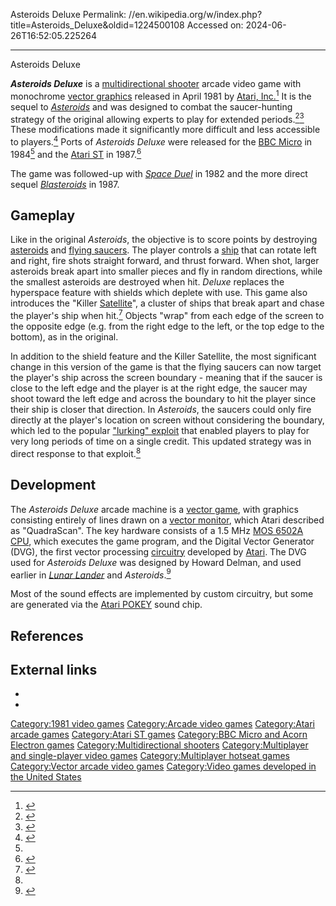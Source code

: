 Asteroids Deluxe
Permalink: //en.wikipedia.org/w/index.php?title=Asteroids_Deluxe&oldid=1224500108
Accessed on: 2024-06-26T16:52:05.225264



------
Asteroids Deluxe
{{Use mdy dates|date=August 2012}}
{{short description|1981 video game}}
{{Infobox video game
| title       = Asteroids Deluxe
| image       = Asteroids deluxe.jpg
| caption     = Arcade flyer
| developer   = [[Atari, Inc.]]
| publisher   = Atari, Inc.
| designer    = Dave Shepperd<ref name="RouseOgden2005">{{cite book|last1=Rouse|first1=Richard|title=Game Design: Theory & Practice|url=https://books.google.com/books?id=hXwhAQAAIAAJ|year=2005|publisher=Wordware Pub.|isbn=978-1-55622-912-1|page=92 |quote=I did not do ''Asteroids Deluxe''. It was done by David Shepperd.}}</ref>
| released    = '''Arcade'''{{vgrelease|NA|April 1981}}'''BBC Micro'''<br>1984<br>'''Atari ST'''<br>1987
| genre       = [[Multidirectional shooter]]
| modes       = 1-2 players alternating turns
| platforms   = [[Arcade video game|Arcade]], [[Atari ST]], [[BBC Micro]]
}}

'''''Asteroids Deluxe''''' is a [[multidirectional shooter]] arcade video game with monochrome [[vector graphics]] released in April 1981 by [[Atari, Inc.]]<ref>{{cite web|url=http://www.secinfo.com/dsvrt.91w8.c.htm|title=SEC Info - Atari Inc}}</ref> It is the sequel to ''[[Asteroids (video game)|Asteroids]]'' and was designed to combat the saucer-hunting strategy of the original allowing experts to play for extended periods.<ref>{{cite magazine |title=The Asteroids 'Lurker'|magazine=[[Electronic Gaming Monthly]] |publisher=Ziff Davis |issue=103 |date=February 1998 |page=91}}</ref><ref name="ah">{{cite web|title=Asteroids Deluxe|url=http://www.arcade-history.com/?n=asteroids-deluxe&page=detail&id=127|website=Arcade History}}</ref> These modifications made it significantly more difficult and less accessible to players.<ref name="Sullivan1982">{{cite book|last=Sullivan|first=George|title=How to Win at Video Games: A Complete Guide|url=https://books.google.com/books?id=bP4XAv0QeKIC|year=1982|publisher=Scholastic Book Services|isbn=978-0-590-32630-8|pages=81–82|quote=In fact, in the first few months after ''Asteroids Deluxe'' was introduced, it proved so difficult that many players turned their backs on the machine.}}</ref> Ports of ''Asteroids Deluxe'' were released for the [[BBC Micro]] in 1984<ref name="ah"/> and the [[Atari ST]] in 1987.<ref name="Hawken2017">{{cite book|last=Hawken|first=Kieren|title=The A-Z of Atari ST Games: Volume 1|url=https://books.google.com/books?id=CtEnDwAAQBAJ&pg=PT9|date=6 June 2017|publisher=Andrews UK Limited|isbn=978-1-78538-701-2|pages=9–10}}</ref>

The game was followed-up with ''[[Space Duel]]'' in 1982 and the more direct sequel ''[[Blasteroids]]'' in 1987.

==Gameplay==
Like in the original ''Asteroids'', the objective is to score points by destroying [[asteroid]]s and [[flying saucer]]s. The player controls a [[spacecraft|ship]] that can rotate left and right, fire shots straight forward, and thrust forward. When shot, larger asteroids break apart into smaller pieces and fly in random directions, while the smallest asteroids are destroyed when hit. ''Deluxe'' replaces the hyperspace feature with shields which deplete with use. This game also introduces the "Killer [[Satellite]]", a cluster of ships that break apart and chase the player's ship when hit.<ref>{{cite news |author=Staff Writer |date=10 May 1981 |title='Asteroids game': trying to stay alive |url=https://www.newspapers.com/image/114312538/?terms=asteroids%2Bdeluxe |work=Poughkeepsie Journal |location=Poughkeepsie, New York}}</ref> Objects "wrap" from each edge of the screen to the opposite edge (e.g. from the right edge to the left, or the top edge to the bottom), as in the original.

In addition to the shield feature and the Killer Satellite, the most significant change in this version of the game is that the flying saucers can now target the player's ship across the screen boundary - meaning that if the saucer is close to the left edge and the player is at the right edge, the saucer may shoot toward the left edge and across the boundary to hit the player since their ship is closer that direction. In ''Asteroids'', the saucers could only fire directly at the player's location on screen without considering the boundary, which led to the popular [[Asteroids (video game)#Lurking exploit|"lurking" exploit]] that enabled players to play for very long periods of time on a single credit. This updated strategy was in direct response to that exploit.<ref name="ah"/>

==Development==
The ''Asteroids Deluxe'' arcade machine is a [[vector game]], with graphics consisting entirely of lines drawn on a [[vector monitor]], which Atari described as "QuadraScan". The key hardware consists of a 1.5 MHz [[MOS Technology 6502|MOS 6502A]] [[central processing unit|CPU]], which executes the game program, and the Digital Vector Generator (DVG), the first vector processing [[Electronic circuit|circuitry]] developed by [[Atari]]. The DVG used for ''Asteroids Deluxe'' was designed by Howard Delman, and used earlier in ''[[Lunar Lander (1979 video game)|Lunar Lander]]'' and ''Asteroids''.<ref>{{cite web |url=http://www.jmargolin.com/vgens/vgens.htm#Major%20Havoc%20and%20the%20Empire%20Strikes |last=Margolin |first=Jed |title=The Secret Life of Vector Generators |date=22 April 2001 |website=Jed Margolin's Website |location=San Jose, California}}</ref>

Most of the sound effects are implemented by custom circuitry, but some are generated via the [[Atari POKEY]] sound chip.

==References==
{{reflist}}

==External links==
* {{KLOV game|id=6940|name=Asteroids Deluxe}}
* {{atarimania|id=11119}}

{{Asteroids series}}

[[Category:1981 video games]]
[[Category:Arcade video games]]
[[Category:Atari arcade games]]
[[Category:Atari ST games]]
[[Category:BBC Micro and Acorn Electron games]]
[[Category:Multidirectional shooters]]
[[Category:Multiplayer and single-player video games]]
[[Category:Multiplayer hotseat games]]
[[Category:Vector arcade video games]]
[[Category:Video games developed in the United States]]